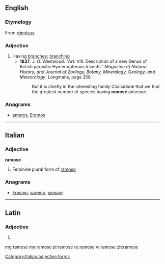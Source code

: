 ==English==

===Etymology===
From {{etyl|la}} ''[[ramosus|rāmōsus]]''.

===Adjective===
{{en-adj}}

# Having [[branch]]es; [[branching]]
#* '''1837'''. J. O. Westwood. "Art. VIII. Description of a new Genus of British parasitic Hymenopterous Insects." ''Magazine of Natural History, and Journal of Zoology, Botany, Mineralogy, Geology, and Meteorology''. Longmans, page 258
#*: But it is chiefly in the interesting family Chalcídidæ that we find the greatest number of species having '''ramose''' antennæ.

===Anagrams===
* [[ameros#English|ameros]], [[Eramos#English|Eramos]]

----

==Italian==

===Adjective===
'''ramose''' {{f}}

# Feminine plural form of [[ramoso]]

===Anagrams===
* [[Erasmo#Italian|Erasmo]], [[saremo#Italian|saremo]], [[somare#Italian|somare]]

[[Category:Italian adjective forms]]

----

==Latin==

===Adjective===
{{la-adj-form|rāmōse}}

# {{inflection of|ramosus|rāmōsus|voc|m|s|lang=la}}

[[mg:ramose]]
[[my:ramose]]
[[pl:ramose]]
[[ru:ramose]]
[[vi:ramose]]
[[zh:ramose]]